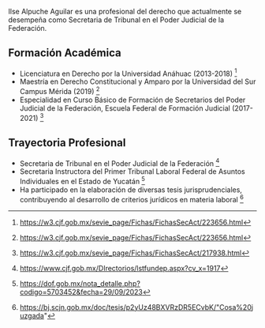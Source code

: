Ilse Alpuche Aguilar es una profesional del derecho que actualmente se desempeña como Secretaria de Tribunal en el Poder Judicial de la Federación.

## Formación Académica

- Licenciatura en Derecho por la Universidad Anáhuac (2013-2018) [^1]
- Maestría en Derecho Constitucional y Amparo por la Universidad del Sur Campus Mérida (2019) [^1]
- Especialidad en Curso Básico de Formación de Secretarios del Poder Judicial de la Federación, Escuela Federal de Formación Judicial (2017-2021) [^2]

## Trayectoria Profesional

- Secretaria de Tribunal en el Poder Judicial de la Federación [^3]
- Secretaria Instructora del Primer Tribunal Laboral Federal de Asuntos Individuales en el Estado de Yucatán [^4]
- Ha participado en la elaboración de diversas tesis jurisprudenciales, contribuyendo al desarrollo de criterios jurídicos en materia laboral [^5]

[^1]: https://w3.cjf.gob.mx/sevie_page/Fichas/FichasSecAct/223656.html
[^2]: https://w3.cjf.gob.mx/sevie_page/Fichas/FichasSecAct/217938.html
[^3]: https://www.cjf.gob.mx/DIrectorios/lstfundep.aspx?cv_x=1917
[^4]: https://dof.gob.mx/nota_detalle.php?codigo=5703452&fecha=29/09/2023
[^5]: https://bj.scjn.gob.mx/doc/tesis/p2yUz48BXVRzDR5ECvbK/"Cosa%20juzgada"

